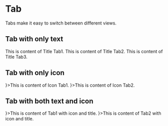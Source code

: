 
<Meta title="components/Tab" component={Tab} />

# Tab

Tabs make it easy to switch between different views.

## Tab with only text

<Preview>
    <Tabs>
        <Tab title='Title tab1'>This is content of Title Tab1.</Tab>
        <Tab title='Title tab2'>This is content of Title Tab2.</Tab>
        <Tab title='Title tab3'>This is content of Title Tab3.</Tab>
    </Tabs>
</Preview>

## Tab with only icon

<Preview>
    <Tabs>
        <Tab icon={<Icon icon='star' />}>This is content of Icon Tab1.</Tab>
        <Tab icon={<Icon icon='stroke' />}>This is content of Icon Tab2.</Tab>
    </Tabs>
</Preview>

## Tab with both text and icon

<Preview>
    <Tabs>
        <Tab title='Tab1 with icon and title' icon={<Icon icon='star' />}>This is content of Tab1 with icon and title.</Tab>
        <Tab title='Tab2 with icon and title' icon={<Icon icon='stroke' />}>This is content of Tab2 with icon and title.</Tab>
    </Tabs>
</Preview>